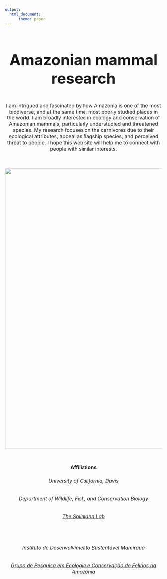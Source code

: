 ```yaml
---
output:
  html_document:
      theme: paper
---
```

<br>

<font size="7">
<center>**Amazonian mammal research**


<font size="3">

<left>

I am intrigued and fascinated by how Amazonia is one of the most biodiverse, and at the same time, most poorly studied places in the world. I am broadly interested in ecology and conservation of Amazonian mammals, particularly understudied and threatened species. My research focuses on the carnivores due to their ecological attributes, appeal as flagship species, and perceived threat to people. I hope this web site will help me to connect with people with similar interests.

<br>

<center>![](pics/pintada2.JPG){width=900px}

<br>

**Affiliations**


###### University of California, Davis

###### Department of Wildlife, Fish, and Conservation Biology

###### [The Sollmann Lab](https://sollmannlab.faculty.ucdavis.edu/)

<br>

###### Instituto de Desenvolvimento Sustentável Mamirauá

###### [Grupo de Pesquisa em Ecologia e Conservação de Felinos na Amazônia](https://www.mamiraua.org.br/gp-felinos)